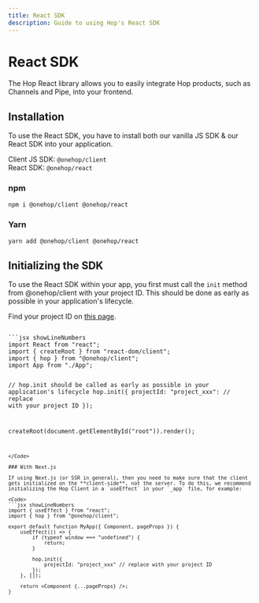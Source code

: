 ```yaml
---
title: React SDK
description: Guide to using Hop's React SDK
---
```



# React SDK

The Hop React library allows you to easily integrate Hop products, such as Channels and Pipe, into your frontend.

## Installation

To use the React SDK, you have to install both our vanilla JS SDK & our React SDK into your application.

Client JS SDK: `@onehop/client`  
React SDK: `@onehop/react`

### npm

```bash
npm i @onehop/client @onehop/react
```

### Yarn

```bash
yarn add @onehop/client @onehop/react
```

## Initializing the SDK

To use the React SDK within your app, you first must call the `init` method from @onehop/client with your project ID. This should be done as early as possible in your application's lifecycle.

Find your project ID on [this page](https://console.hop.io/project/settings).

<Code>
```jsx showLineNumbers
import React from "react";
import { createRoot } from "react-dom/client";
import { hop } from "@onehop/client";
import App from "./App";

// hop.init should be called as early as possible in your application's lifecycle
hop.init({
projectId: "project_xxx": // replace with your project ID
});

createRoot(document.getElementById("root")).render(<App />);

````
</Code>

### With Next.js

If using Next.js (or SSR in general), then you need to make sure that the client gets initialized on the **client-side**, not the server. To do this, we recommend initializing the Hop Client in a `useEffect` in your `_app` file, for example:

<Code>
```jsx showLineNumbers
import { useEffect } from "react";
import { hop } from "@onehop/client";

export default function MyApp({ Component, pageProps }) {
	useEffect(() => {
		if (typeof window === "undefined") {
			return;
		}

		hop.init({
			projectId: "project_xxx" // replace with your project ID
		});
	}, []);

	return <Component {...pageProps} />;
}
````

</Code>
